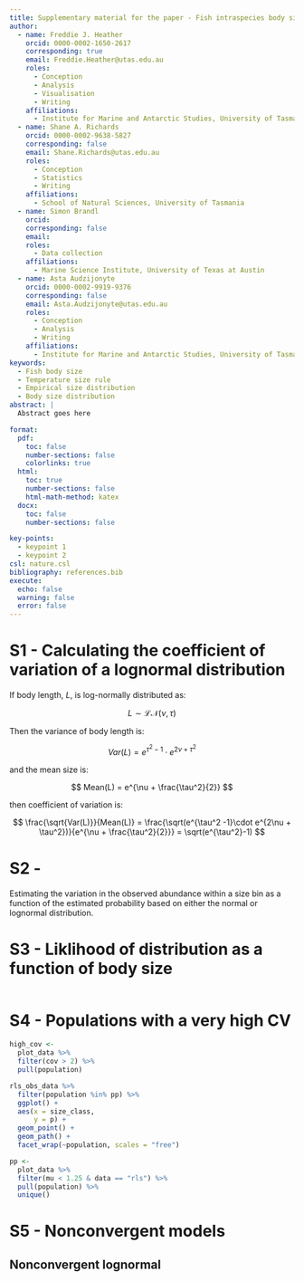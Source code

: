 ```yaml
---
title: Supplementary material for the paper - Fish intraspecies body size distributions.
author:
  - name: Freddie J. Heather
    orcid: 0000-0002-1650-2617
    corresponding: true
    email: Freddie.Heather@utas.edu.au
    roles:
      - Conception
      - Analysis
      - Visualisation
      - Writing
    affiliations:
      - Institute for Marine and Antarctic Studies, University of Tasmania
  - name: Shane A. Richards
    orcid: 0000-0002-9638-5827
    corresponding: false
    email: Shane.Richards@utas.edu.au
    roles:
      - Conception
      - Statistics
      - Writing
    affiliations:
      - School of Natural Sciences, University of Tasmania
  - name: Simon Brandl
    orcid: 
    corresponding: false
    email: 
    roles:
      - Data collection
    affiliations:
      - Marine Science Institute, University of Texas at Austin
  - name: Asta Audzijonyte
    orcid: 0000-0002-9919-9376
    corresponding: false
    email: Asta.Audzijonyte@utas.edu.au
    roles:
      - Conception
      - Analysis
      - Writing
    affiliations:
      - Institute for Marine and Antarctic Studies, University of Tasmania
keywords:
  - Fish body size
  - Temperature size rule
  - Empirical size distribution
  - Body size distribution
abstract: |
  Abstract goes here

format:
  pdf:
    toc: false
    number-sections: false
    colorlinks: true
  html:
    toc: true
    number-sections: false
    html-math-method: katex
  docx:
    toc: false
    number-sections: false

key-points:
  - keypoint 1
  - keypoint 2
csl: nature.csl
bibliography: references.bib
execute:
  echo: false
  warning: false
  error: false
---
```


# S1 - Calculating the coefficient of variation of a lognormal distribution

If body length, $L$, is log-normally distributed as:

$$
L \sim \mathcal{LN}(\nu, \tau)
$$

Then the variance of body length is:

$$
Var(L) = e^{\tau^2 -1}\cdot e^{2\nu + \tau^2}
$$

and the mean size is:

$$
Mean(L) = e^{\nu + \frac{\tau^2}{2}}
$$

then coefficient of variation is:

$$
\frac{\sqrt{Var(L)}}{Mean(L)} = \frac{\sqrt(e^{\tau^2 -1}\cdot e^{2\nu + \tau^2})}{e^{\nu + \frac{\tau^2}{2}}} = \sqrt(e^{\tau^2}-1)
$$

# S2 - 

Estimating the variation in the observed abundance within a size bin as a function of the estimated probability based on either the normal or lognormal distribution.


# S3 - Liklihood of distribution as a function of body size

```r


```

# S4 - Populations with a very high CV

```r

high_cov <- 
  plot_data %>% 
  filter(cov > 2) %>% 
  pull(population)

rls_obs_data %>% 
  filter(population %in% pp) %>% 
  ggplot() +
  aes(x = size_class, 
      y = p) +
  geom_point() + 
  geom_path() +
  facet_wrap(~population, scales = "free")

pp <- 
  plot_data %>% 
  filter(mu < 1.25 & data == "rls") %>% 
  pull(population) %>% 
  unique()

```
# S5 - Nonconvergent models

## Nonconvergent lognormal



